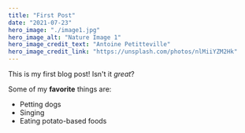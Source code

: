 ```yaml
---
title: "First Post"
date: "2021-07-23"
hero_image: "./image1.jpg"
hero_image_alt: "Nature Image 1"
hero_image_credit_text: "Antoine Petitteville"
hero_image_credit_link: "https://unsplash.com/photos/nlMiiYZM2Hk"
---
```

This is my first blog post! Isn't it *great*?

Some of my **favorite** things are:

* Petting dogs
* Singing
* Eating potato-based foods